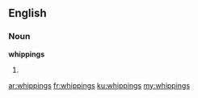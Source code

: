 ==English==

===Noun===
'''whippings'''

# {{plural of|whipping}}

[[ar:whippings]]
[[fr:whippings]]
[[ku:whippings]]
[[my:whippings]]